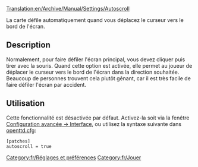 [[Translation:en/Archive/Manual/Settings/Autoscroll]]


La carte défile automatiquement quand vous déplacez le curseur vers le bord de l'écran.

== Description ==
Normalement, pour faire défiler l'écran principal, vous devez cliquer puis tirer avec la souris. Quand cette option est activée, elle permet au joueur de déplacer le curseur vers le bord de l'écran dans la direction souhaitée. Beaucoup de personnes trouvent cela plutôt gênant, car il est très facile de faire défiler l'écran par accident.

== Utilisation ==
Cette fonctionnalité est désactivée par défaut. Activez-la soit via la fenêtre [[fr/Archive/Manual/Settings/Options avancées/Interface#Défiler la vue horizontalement avec le pointeur|Configuration avancée -> Interface]], ou utilisez la syntaxe suivante dans [[fr/openttd.cfg|openttd.cfg]]:
<pre>[patches]
autoscroll = true</pre>

[[Category:fr/Réglages et préférences]][[Category:fr/Jouer]]